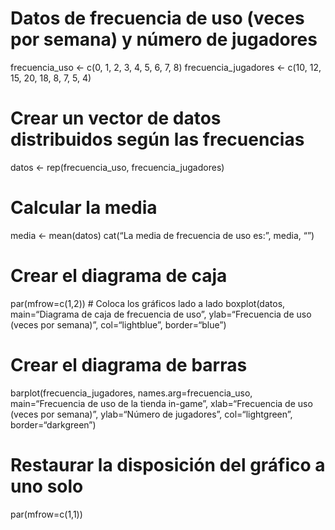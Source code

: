 # Datos de frecuencia de uso (veces por semana) y número de jugadores
frecuencia_uso <- c(0, 1, 2, 3, 4, 5, 6, 7, 8)
frecuencia_jugadores <- c(10, 12, 15, 20, 18, 8, 7, 5, 4)

# Crear un vector de datos distribuidos según las frecuencias
datos <- rep(frecuencia_uso, frecuencia_jugadores)

# Calcular la media
media <- mean(datos)
cat("La media de frecuencia de uso es:", media, "\n")

# Crear el diagrama de caja
par(mfrow=c(1,2))  # Coloca los gráficos lado a lado
boxplot(datos, main="Diagrama de caja de frecuencia de uso", 
        ylab="Frecuencia de uso (veces por semana)", 
        col="lightblue", border="blue")

# Crear el diagrama de barras
barplot(frecuencia_jugadores, names.arg=frecuencia_uso, 
        main="Frecuencia de uso de la tienda in-game", 
        xlab="Frecuencia de uso (veces por semana)", 
        ylab="Número de jugadores", 
        col="lightgreen", border="darkgreen")

# Restaurar la disposición del gráfico a uno solo
par(mfrow=c(1,1))
